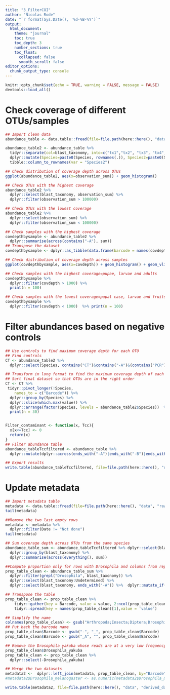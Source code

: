 ```yaml
---
title: "3_FilterCOI"
author: "Nicolas Rode"
date: "`r format(Sys.Date(), '%d-%B-%Y')`"
output: 
  html_document:
    theme: "journal"
    toc: true
    toc_depth: 3
    number_sections: true
    toc_float:
      collapsed: false
      smooth_scroll: false
editor_options: 
  chunk_output_type: console
---
```



```r
knitr::opts_chunk$set(echo = TRUE, warning = FALSE, message = FALSE)
devtools::load_all()
```

# Check coverage of different OTUs/samples
```r
## Import clean data
abundance_table <- data.table::fread(file=file.path(here::here(), "data", "derived_data", "2022_COI_JRLAT_cleaned_abundance.txt"),sep="\t",header=TRUE)

abundance_table2 <- abundance_table %>% 
  tidyr::separate(col=blast_taxonomy, into=c("tx1","tx2", "tx3", "tx4", "tx5", "tx6", "Species"), sep=";", remove=FALSE) %>%
  dplyr::mutate(Species=paste0(Species, rownames(.)), Species2=paste0(Species, rownames(.))) %>%
  tibble::column_to_rownames(var = "Species2")

## Check distribution of coverage depth across OTUs
ggplot(abundance_table2, aes(x=observation_sum)) + geom_histogram()

## Check OTUs with the highest coverage
abundance_table2 %>% 
  dplyr::select(blast_taxonomy, observation_sum) %>% 
  dplyr::filter(observation_sum > 100000)

## Check OTUs with the lowest coverage
abundance_table2 %>% 
  dplyr::select(observation_sum) %>% 
  dplyr::filter(observation_sum < 100000)

## Check samples with the highest coverage
covdepthbysample <- abundance_table2 %>% 
  dplyr::summarise(across(contains("-A"), sum))
## Transpose the dataset
covdepthbysample <- dplyr::as_tibble(data.frame(barcode = names(covdepthbysample), covdepth=t(covdepthbysample)))

## Check distribution of coverage depth across samples
ggplot(covdepthbysample, aes(x=covdepth)) + geom_histogram() + geom_vline(aes(xintercept = 1000), colour="red")

## Check samples with the highest coverage=pupae, larvae and adults
covdepthbysample %>% 
  dplyr::filter(covdepth > 1000) %>%
  print(n = 100)

## Check samples with the lowest coverage=pupal case, larvae and fruits
covdepthbysample %>% 
  dplyr::filter(covdepth < 1000)  %>% print(n = 100)

```

# Filter abundances based on negative controls
```r

## Use controls to find maximum coverage depth for each OTU
## Find controls
CT <- abundance_table2 %>% 
  dplyr::select(Species, contains("CT")&contains("-A")&(contains("PCR")|contains("EXT")))

## Transform in long format to find the maximum coverage depth of each OTUs across all controls
## Sort final dataset so that OTUs are in the right order
CT <- CT %>% 
 tidyr::pivot_longer(!Species,
    names_to = c("Barcode")) %>%
  dplyr::group_by(Species) %>%
  dplyr::slice(which.max(value)) %>%
  dplyr::arrange(factor(Species, levels = abundance_table2$Species))  %>%
  print(n = 30)


Filter_contaminant <- function(x, Tcc){
  x[x<=Tcc] <- 0
  return(x)
}
## Filter abundance table
abundance_tableTccfiltered <- abundance_table %>%
  dplyr::mutate(dplyr::across(ends_with("-A")|ends_with("-B")|ends_with("-C"), ~Filter_contaminant(., CT$value)))

## Export results
write.table(abundance_tableTccfiltered, file=file.path(here::here(), "data", "derived_data", "2022_COI_JRLAT_cleaned_filtered_abundance.txt"), sep="\t", row.names=FALSE, col.names=TRUE, quote=FALSE)
```

# Update metadata
```r
## Import metadata table
metadata <- data.table::fread(file=file.path(here::here(), "data", "raw_data", "Sample_ISS.xlsx - Metadata.csv"), sep=",", header=TRUE)
tail(metadata)

##Remove the two last empty rows
metadata <- metadata %>%
  dplyr::filter(Date != "Not done")
tail(metadata)

## Sum coverage depth across OTUs from the same species
abundance_table_sum <- abundance_tableTccfiltered %>% dplyr::select(blast_taxonomy, observation_sum:Undetermined) %>% 
  dplyr::group_by(blast_taxonomy) %>% 
  dplyr::summarise(across(everything(), sum))

##Compute proportion only for rows with Drosophila and columns from replicate A
prop_table_clean <- abundance_table_sum %>%
  dplyr::filter(grepl("Drosophila", blast_taxonomy)) %>%
  dplyr::select(blast_taxonomy:Undetermined) %>% 
  dplyr::select(blast_taxonomy, ends_with("-A")) %>%  dplyr::mutate_if(is.numeric, ~round(./sum(.), 1)) 

## Transpose the table
prop_table_clean <- prop_table_clean %>%
    tidyr::gather(key = Barcode, value = value, 2:ncol(prop_table_clean)) %>% 
    tidyr::spread(key = names(prop_table_clean)[1],value = 'value')

## Simplify the name
colnames(prop_table_clean) <- gsub("Arthropoda;Insecta;Diptera;Drosophilidae;Drosophilinae;Drosophila;", "", colnames(prop_table_clean))
## Put back the barcode name
prop_table_clean$Barcode <- gsub("-", "_", prop_table_clean$Barcode)
prop_table_clean$Barcode <- gsub("_A", "", prop_table_clean$Barcode)

## Remove the Drosophila yakuba whose reads are at a very low frequency in the samples
prop_table_clean$Drosophila_yakuba
prop_table_clean <- prop_table_clean %>%
  dplyr::select(-Drosophila_yakuba)

## Merge the two datasets
metadata2 <-  dplyr::left_join(metadata, prop_table_clean, by="Barcode")
#metadata2$Drosophila_melanogaster <- as.numeric(metadata2$Drosophila_melanogaster)

write.table(metadata2, file=file.path(here::here(), "data", "derived_data", "Metadata_final.txt"), sep="\t", row.names=FALSE, col.names=TRUE, quote=FALSE)
```